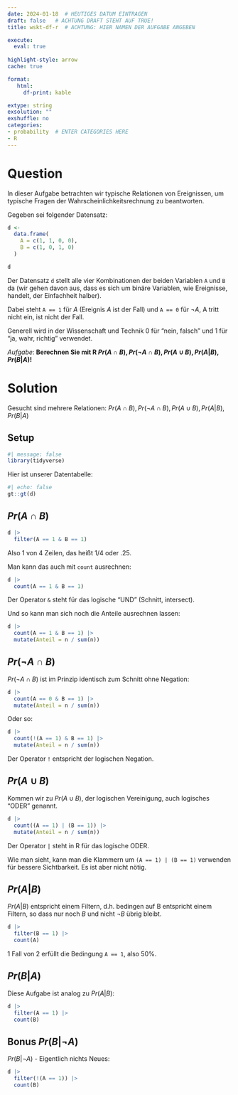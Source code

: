 ```yaml
---
date: 2024-01-18  # HEUTIGES DATUM EINTRAGEN
draft: false   # ACHTUNG DRAFT STEHT AUF TRUE!
title: wskt-df-r  # ACHTUNG: HIER NAMEN DER AUFGABE ANGEBEN

execute: 
  eval: true 
  
highlight-style: arrow 
cache: true

format: 
   html:
     df-print: kable

extype: string
exsolution: ""
exshuffle: no
categories:
- probability  # ENTER CATEGORIES HERE
- R
---
```







Question
========

In dieser Aufgabe betrachten wir typische Relationen von Ereignissen, um typische Fragen der Wahrscheinlichkeitsrechnung zu beantworten.
  
Gegeben sei folgender Datensatz:

```r
d <-
  data.frame(
    A = c(1, 1, 0, 0),
    B = c(1, 0, 1, 0)
  )

d
```


Der Datensatz `d` stellt alle vier Kombinationen der beiden Variablen `A` und `B` da (wir gehen davon aus, dass es sich um binäre Variablen, wie Ereignisse, handelt, der Einfachheit halber).

Dabei steht `A == 1` für $A$ (Ereignis $A$ ist der Fall) und `A == 0` für $\neg A$, A tritt nicht ein, ist nicht der Fall.

Generell wird in der Wissenschaft und Technik 0 für "nein, falsch" und 1 für "ja, wahr, richtig" verwendet.


*Aufgabe*: **Berechnen Sie mit R $Pr(A\cap B), Pr(\neg A\cap B), Pr(A\cup B), Pr(A|B), Pr(B|A)$!**



Solution
========


Gesucht sind mehrere Relationen: $Pr(A\cap B), Pr(\neg A\cap B), Pr(A\cup B), Pr(A|B), Pr(B|A)$


## Setup

```r
#| message: false
library(tidyverse)
```

Hier ist unserer Datentabelle:

```r
#| echo: false
gt::gt(d)
```



## $Pr(A\cap B)$


```r
d |> 
  filter(A == 1 & B == 1)
```

Also 1 von 4 Zeilen, das heißt 1/4 oder .25.

Man kann das auch mit `count` ausrechnen:

```r
d |> 
  count(A == 1 & B == 1)
```

Der Operator `&` steht für das logische "UND" (Schnitt, intersect).


Und so kann man sich noch die Anteile ausrechnen lassen:

```r
d |> 
  count(A == 1 & B == 1) |> 
  mutate(Anteil = n / sum(n))
```


## $Pr(\neg A\cap B)$

$Pr(\neg A\cap B)$ ist im Prinzip identisch zum Schnitt ohne Negation:


```r
d |> 
  count(A == 0 & B == 1) |> 
  mutate(Anteil = n / sum(n))
```


Oder so:

```r
d |> 
  count(!(A == 1) & B == 1) |> 
  mutate(Anteil = n / sum(n))
```


Der Operator `!` entspricht der logischen Negation.



## $Pr(A\cup B)$

Kommen wir zu $Pr(A\cup B)$, der logischen Vereinigung, auch logisches "ODER" genannt.


```r
d |> 
  count((A == 1) | (B == 1)) |> 
  mutate(Anteil = n / sum(n))
```


Der Operator `|` steht in R für das logische ODER.

Wie man sieht, kann man die Klammern um `(A == 1) | (B == 1)` verwenden für bessere Sichtbarkeit. Es ist aber nicht nötig.



## $Pr(A|B)$

$Pr(A|B)$ entspricht einem Filtern, d.h. bedingen auf B entspricht einem Filtern, so dass nur noch $B$ und nicht $\neg B$ übrig bleibt.

```r
d |> 
  filter(B == 1) |> 
  count(A)
```

1 Fall von 2 erfüllt die Bedingung `A == 1`, also 50%.



## $Pr(B|A)$

Diese Aufgabe ist analog zu $Pr(A|B)$:

```r
d |> 
  filter(A == 1) |> 
  count(B)
```


## Bonus $Pr(B|\neg A)$


 $Pr(B|\neg A)$ - 
Eigentlich nichts Neues:

```r
d |> 
  filter(!(A == 1)) |> 
  count(B)
```
